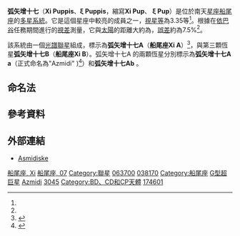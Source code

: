 {{Short description|在船尾座的一顆恆星。}}
{{Starbox begin
 | name =弧矢增十七（ξ Puppis）
}}
{{Starbox image
 | image=
{{Location mark
|image=Puppis constellation map.svg|alt=|float=center|width=240
|label=|position=right
|mark=Red circle.svg|mark_width=10|mark_link=ξ Pup
|x=412|y=498
}}
|caption=弧矢增十七的位置（紅圈）
}}
{{Starbox observe
 | epoch       = J2000
 | ra          = {{RA|07|49|17.65567}}<ref name=aaa474_2_653/>
 | dec         = {{DEC|−24|51|35.2305}}<ref name=aaa474_2_653/>
 | appmag_v    = 3.35<ref name=clpl4_99/>
 | constell    = [[船尾座|船尾座]]
}}
{{Starbox character
 | class       = G6 Iab-Ib<ref name=mnras402_2_1369/>
 | b-v         = +1.25<ref name=clpl4_99/>
 | u-b         = +1.18<ref name=clpl4_99/>
 | variable    =
}}
{{Starbox astrometry
 | radial_v    = +2.7<ref name=gcsrv/>
 | prop_mo_ra  = −4.81<ref name=aaa474_2_653/>
 | prop_mo_dec = −0.89<ref name=aaa474_2_653/>
 | parallax    = 2.72
 | p_error     = 0.21
 | parallax_footnote = <ref name=aaa474_2_653/>
 | absmag_v    = –4.73<ref name=apj256_177/>
}}
{{Starbox detail
 | mass        = {{nowrap|9.9 ± 1.0}}<ref name=mnras402_2_1369/>
 | radius      =
 | luminosity  = 60,000<ref name=reimers/>
 | temperature = {{nowrap|4,880 ± 150}}<ref name=mnras402_2_1369/>
 | gravity     = {{nowrap|1.21 ± 0.09}}<ref name=mnras402_2_1369/>
 | metal_fe    = +0.24<ref name=fe/>
 | age_myr     = 23<ref name=mnras402_2_1369/>
 | rotational_velocity = 9.2<ref name=vsini/>
}}
{{Starbox catalog
 | names = Azmidi、Azmidiske、Asmidiske、ξ Puppis、ξ Pup、 Xi Pup、7 Puppis、[[雙星和聚星星表|CCDM]] J07493-2452A、[[波昂星表|CPD]]−24  2939、 [[基本星表|FK5]] 1204、[[博斯星表|GC]] 10562、[[HD星表|HD]] 63700、[[依巴谷星表|HIP]] 38170、[[亮星星表|HR]] 3045、[[目視雙星索引星表|IDS]] 07451-2437 A、[[PPM星表|PPM]] 253258、[[SAO星表|SAO]] 174601、[[華盛頓雙星目錄|WDS]] J07493-2452A.
}}
{{Starbox reference
 | Simbad=HD+63700
}}
{{Starbox end}}

'''弧矢增十七'''（'''Xi Puppis'''、'''ξ Puppis'''，縮寫'''Xi Pup'''、 '''ξ Pup'''）是位於南天[[星座|星座]][[船尾座|船尾座]]的[[恆星系統#三合星|多星系統]]。它是這個星座中較亮的成員之一，[[視星等|視星等]]為3.35等<ref name=clpl4_99/>。根據在[[依巴谷衛星|依巴谷]]任務期間進行的[[恆星視差|視差]]測量，它與[[太陽|太陽]]的距離大約為{{Convert|1200|ly|pc|abbr=off|lk=on}}，[[誤差範圍|誤差]]約為7.5%<ref name=aaa474_2_653/>。

該系統由一個[[聯星#光譜聯星|光譜聯星]]組成，標示為'''弧矢增十七A'''（'''船尾座Xi A'''）<ref name="WDS">{{cite web | url=http://ad.usno.navy.mil/wds/ | title=Washington Double Star Catalog | publisher=United States Naval Observatory | access-date=20 June 2018 | archive-date=2011-02-14 | archive-url=https://web.archive.org/web/20110214155533/http://ad.usno.navy.mil/wds/ }}</ref>，與第三顆恆星'''弧矢增十七B'''（'''船尾座Xi B'''）。弧矢增十七A 的兩顆恆星分別標示為'''弧矢增十七A a'''（正式命名為"Azmidi"{{IPAc-en|'|æ|z|m|I|d|i}}<!--all vowels short, so stress on the 'a'-->)<ref name="IAU-LSN">{{cite web | url=https://www.iau.org/public/themes/naming_stars/ | title=Naming Stars | publisher=IAU.org | access-date=18 June 2018 | archive-date=2020-04-11 | archive-url=https://web.archive.org/web/20200411104839/https://www.iau.org/public/themes/naming_stars/ }}</ref>）和'''弧矢增十七Ab''' 。

== 命名法 ==

== 參考資料 ==
{{reflist|refs=

<ref name=aaa474_2_653>{{citation | first1=F. | last1=van Leeuwen |date=November 2007 | title=Validation of the new Hipparcos reduction | journal=Astronomy and Astrophysics | volume=474 | issue=2 | pages=653–664 | bibcode=2007A&A...474..653V | doi=10.1051/0004-6361:20078357 |arxiv = 0708.1752 | s2cid=18759600 }}</ref>

<ref name=mnras402_2_1369>{{citation | display-authors=1 | last1=Lyubimkov | first1=Leonid S. | last2=Lambert | first2=David L. | last3=Rostopchin | first3=Sergey I. | last4=Rachkovskaya | first4=Tamara M. | last5=Poklad | first5=Dmitry B. | title=Accurate fundamental parameters for A-, F- and G-type Supergiants in the solar neighbourhood | journal=[[Monthly_Notices_of_the_Royal_Astronomical_Society|Monthly Notices of the Royal Astronomical Society]] | volume=402 | issue=2 | pages=1369–1379 |date=February 2010 | doi=10.1111/j.1365-2966.2009.15979.x | bibcode=2010MNRAS.402.1369L |arxiv = 0911.1335 | s2cid=119096173 }}</ref>

<ref name=apj256_177>{{citation | last1=Luck | first1=R. E. | title=The chemical composition of late-type supergiants. IV - Homogeneous abundances and galactic metallicity trends | journal=Astrophysical Journal, Part 1 | volume=256 | date=May 1, 1982 | pages=177–188 | doi=10.1086/159895 | bibcode=1982ApJ...256..177L }}</ref>

<ref name=gcsrv>{{cite journal | last=Wilson | first=R. E. | year=1953 | title=General Catalogue of Stellar Radial Velocities | journal=Carnegie Institute Washington D.C. Publication | publisher=Carnegie Institute of Washington D.C. | bibcode=1953GCRV..C......0W }}</ref>

<ref name=clpl4_99>{{citation | last1=Johnson | display-authors=1 | first1=H. L. | last2=Iriarte | first2=B. | last3=Mitchell | first3=R. I. | last4=Wisniewski | first4=W. Z. | title=UBVRIJKL photometry of the bright stars | journal=Communications of the Lunar and Planetary Laboratory | volume=4 | issue=99 | pages=99 | year=1966 | bibcode=1966CoLPL...4...99J }}</ref>

<ref name=vsini>{{cite journal|bibcode=2002A&A...395...97D|title=A catalog of rotational and radial velocities for evolved stars. II. Ib supergiant stars|journal=Astronomy and Astrophysics|volume=395|pages=97–98|last1=De Medeiros|first1=J. R.|last2=Udry|first2=S.|last3=Burki|first3=G.|last4=Mayor|first4=M.|year=2002|doi=10.1051/0004-6361:20021214|arxiv=1312.3474}}</ref>

<ref name=fe>{{cite journal|bibcode=2000PASP..112.1455M|title=Observations and Atmospheric Parameters of Super-Metal-rich Candidates|journal=The Publications of the Astronomical Society of the Pacific|volume=112|issue=777|pages=1455|last1=Malagnini|first1=M. L.|last2=Morossi|first2=C.|last3=Buzzoni|first3=A.|last4=Chavez|first4=M.|year=2000|doi=10.1086/317714|doi-access=free}}</ref>

<ref name=reimers>{{cite journal|bibcode=1996A&A...310..813R|title=Hybrid stars and the reality of "dividing lines" among G to K bright giants and supergiants|url=https://archive.org/details/sim_astronomy-and-astrophysics_1996-06_310_3/page/813|journal=Astronomy and Astrophysics|volume=310|pages=813|last1=Reimers|first1=D.|last2=Huensch|first2=M.|last3=Schmitt|first3=J. H. M. M.|last4=Toussaint|first4=F.|year=1996}}</ref>

}}

== 外部連結 ==
*[http://stars.astro.illinois.edu/sow/asmidiske.html Asmidiske] {{Wayback|url=http://stars.astro.illinois.edu/sow/asmidiske.html |date=20210415174724 }}

{{船尾座恒星}}
{{星官|弧矢|9|32}}
{{DEFAULTSORT:Xi Puppis}}
[[Category:拜耳天體|船尾座, Xi]]
[[Category:佛氏天體|船尾座, 07]]
[[Category:聯星|Category:聯星]]
[[Category:HD和HDE天體|063700]]
[[Category:HIP天體|038170]]
[[Category:船尾座|Category:船尾座]]
[[Category:G型超巨星|]]
[[Category:有固有名的恆星|Azmidi]]
[[Category:HR天體|3045]]
[[Category:BD、CD和CP天體|Category:BD、CD和CP天體]]
[[Category:SAO天體|174601]]